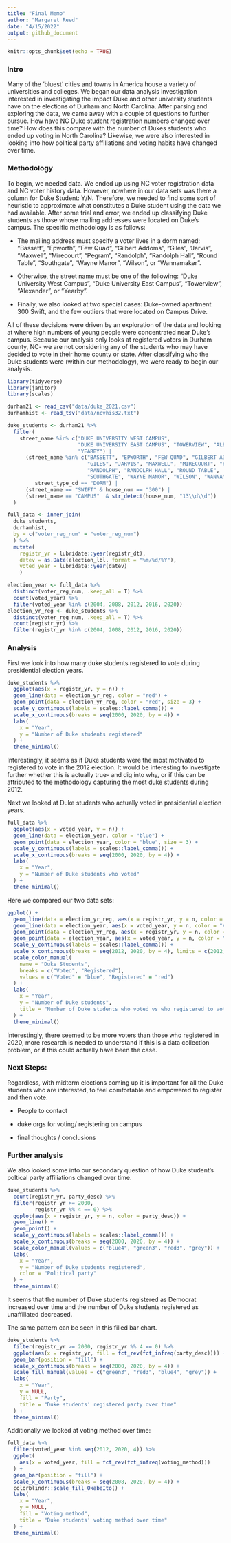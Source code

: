 ```yaml
---
title: "Final Memo"
author: "Margaret Reed"
date: "4/15/2022"
output: github_document
---
```


```r
knitr::opts_chunk$set(echo = TRUE)
```


### Intro
Many of the ‘bluest’ cities and towns in America house a variety of universities 
and colleges. We began our data analysis investigation interested in 
investigating the impact Duke and other university students have on the 
elections of Durham and North Carolina. After parsing and exploring the data, we 
came away with a couple of questions to further pursue. How have NC Duke student 
registration numbers changed over time? How does this compare with the number of 
Dukes students who ended up voting in North Carolina? Likewise, we were also 
interested in looking into how political party affiliations and voting habits 
have changed over time. 


### Methodology
To begin, we needed data. We ended up using NC voter registration data and NC 
voter history data. However, nowhere in our data sets was there a column for 
Duke Student: Y/N. Therefore, we needed to find some sort of heuristic to 
approximate what constitutes a Duke student using the data we had available. 
After some trial and error, we ended up classifying Duke students as those whose 
mailing addresses were located on Duke's campus. The specific methodology is as 
follows:

- The mailing address must specify a voter lives in a dorm named: "Bassett", 
"Epworth", "Few Quad", "Gilbert Addoms", "Giles", "Jarvis", "Maxwell", 
"Mirecourt", "Pegram", "Randolph", "Randolph Hall", "Round Table", "Southgate", 
"Wayne Manor", "Wilson", or "Wannamaker". 

- Otherwise, the street name must be one of the following: "Duke University West 
Campus", "Duke University East Campus", "Towerview", "Alexander", or "Yearby".

- Finally, we also looked at two special cases: Duke-owned apartment 300 Swift, and the few outliers that were located on Campus Drive. 

All of these decisions were driven by an exploration of the data and looking at 
where high numbers of young people were concentrated near Duke's campus. Because 
our analysis only looks at registered voters in Durham county, NC- we are not 
considering any of the students who may have decided to vote in their home 
county or state. After classifying who the Duke students were (within our 
methodology), we were ready to begin our analysis. 


```r
library(tidyverse)
library(janitor)
library(scales)
```

```r
durham21 <- read_csv("data/duke_2021.csv")
durhamhist <- read_tsv("data/ncvhis32.txt")
```


```r
duke_students <- durham21 %>%
  filter(
    street_name %in% c("DUKE UNIVERSITY WEST CAMPUS", 
                       "DUKE UNIVERSITY EAST CAMPUS", "TOWERVIEW", "ALEXANDER", 
                       "YEARBY") |
      (street_name %in% c("BASSETT", "EPWORTH", "FEW QUAD", "GILBERT ADDOMS", 
                          "GILES", "JARVIS", "MAXWELL", "MIRECOURT", "PEGRAM", 
                          "RANDOLPH", "RANDOLPH HALL", "ROUND TABLE", 
                          "SOUTHGATE", "WAYNE MANOR", "WILSON", "WANNAMAKER") && 
         street_type_cd == "DORM") |
      (street_name == "SWIFT" & house_num == "300") |
      (street_name == "CAMPUS"  & str_detect(house_num, "13\\d\\d"))
  )

full_data <- inner_join(
  duke_students, 
  durhamhist, 
  by = c("voter_reg_num" = "voter_reg_num")
  ) %>%
  mutate(
    registr_yr = lubridate::year(registr_dt),
    datev = as.Date(election_lbl, format = "%m/%d/%Y"),
    voted_year = lubridate::year(datev)
    )

election_year <- full_data %>%
  distinct(voter_reg_num, .keep_all = T) %>%
  count(voted_year) %>%
  filter(voted_year %in% c(2004, 2008, 2012, 2016, 2020))
election_yr_reg <- duke_students %>%
  distinct(voter_reg_num, .keep_all = T) %>%
  count(registr_yr) %>%
  filter(registr_yr %in% c(2004, 2008, 2012, 2016, 2020))
```


### Analysis

First we look into how many duke students registered to vote during presidential election years.

```r
duke_students %>%
  ggplot(aes(x = registr_yr, y = n)) +
  geom_line(data = election_yr_reg, color = "red") +
  geom_point(data = election_yr_reg, color = "red", size = 3) +
  scale_y_continuous(labels = scales::label_comma()) +
  scale_x_continuous(breaks = seq(2000, 2020, by = 4)) +
  labs(
    x = "Year",
    y = "Number of Duke students registered"
  ) +
  theme_minimal()
```

Interestingly, it seems as if Duke students were the most motivated to 
registered to vote in the 2012 election. It would be interesting to investigate 
further whether this is actually true- and dig into why, or if this can be 
attributed to the methodology capturing the most duke students during 2012. 


Next we looked at Duke students who actually voted in presidential election 
years.

```r
full_data %>%
  ggplot(aes(x = voted_year, y = n)) +
  geom_line(data = election_year, color = "blue") +
  geom_point(data = election_year, color = "blue", size = 3) +
  scale_y_continuous(labels = scales::label_comma()) +
  scale_x_continuous(breaks = seq(2000, 2020, by = 4)) +
  labs(
    x = "Year",
    y = "Number of Duke students who voted"
  ) +
  theme_minimal()
```

Here we compared our two data sets:

```r
ggplot() +
  geom_line(data = election_yr_reg, aes(x = registr_yr, y = n, color = "Registered")) +
  geom_line(data = election_year, aes(x = voted_year, y = n, color = "Voted")) +
  geom_point(data = election_yr_reg, aes(x = registr_yr, y = n, color = "Registered")) +
  geom_point(data = election_year, aes(x = voted_year, y = n, color = "Voted")) +
  scale_y_continuous(labels = scales::label_comma()) +
  scale_x_continuous(breaks = seq(2012, 2020, by = 4), limits = c(2012, 2020)) +
  scale_color_manual(
    name = "Duke Students",
    breaks = c("Voted", "Registered"),
    values = c("Voted" = "blue", "Registered" = "red")
  ) +
  labs(
    x = "Year",
    y = "Number of Duke students",
    title = "Number of Duke students who voted vs who registered to vote"
  ) +
  theme_minimal()
```

Interestingly, there seemed to be more voters than those who registered in 2020, 
more research is needed to understand if this is a data collection problem, or 
if this could actually have been the case. 

### Next Steps:
Regardless, with midterm elections coming up it is important for all the Duke 
students who are interested, to feel comfortable and empowered to register and 
then vote. 

- People to contact

- duke orgs for voting/ registering on campus

- final thoughts / conclusions




### Further analysis

We also looked some into our secondary question of how Duke student's poltical 
party affiliations changed over time. 

```r
duke_students %>%
  count(registr_yr, party_desc) %>%
  filter(registr_yr >= 2000,
         registr_yr %% 4 == 0) %>%
  ggplot(aes(x = registr_yr, y = n, color = party_desc)) +
  geom_line() +
  geom_point() +
  scale_y_continuous(labels = scales::label_comma()) +
  scale_x_continuous(breaks = seq(2000, 2020, by = 4)) +
  scale_color_manual(values = c("blue4", "green3", "red3", "grey")) +
  labs(
    x = "Year",
    y = "Number of Duke students registered",
    color = "Political party"
  ) +
  theme_minimal()
```

It seems that the number of Duke students registered as Democrat increased over 
time and the number of Duke students registered as unaffiliated decreased. 


The same pattern can be seen in this filled bar chart.

```r
duke_students %>%
  filter(registr_yr >= 2000, registr_yr %% 4 == 0) %>%
  ggplot(aes(x = registr_yr, fill = fct_rev(fct_infreq(party_desc)))) +
  geom_bar(position = "fill") +
  scale_x_continuous(breaks = seq(2000, 2020, by = 4)) +
  scale_fill_manual(values = c("green3", "red3", "blue4", "grey")) +
  labs(
    x = "Year",
    y = NULL,
    fill = "Party",
    title = "Duke students' registered party over time"
  ) +
  theme_minimal()
```

Additionally we looked at voting method over time:
```r
full_data %>%
  filter(voted_year %in% seq(2012, 2020, 4)) %>%
  ggplot(
    aes(x = voted_year, fill = fct_rev(fct_infreq(voting_method)))
  ) +
  geom_bar(position = "fill") +
  scale_x_continuous(breaks = seq(2008, 2020, by = 4)) +
  colorblindr::scale_fill_OkabeIto() +
  labs(
    x = "Year", 
    y = NULL,
    fill = "Voting method",
    title = "Duke students' voting method over time"
  ) +
  theme_minimal()
```